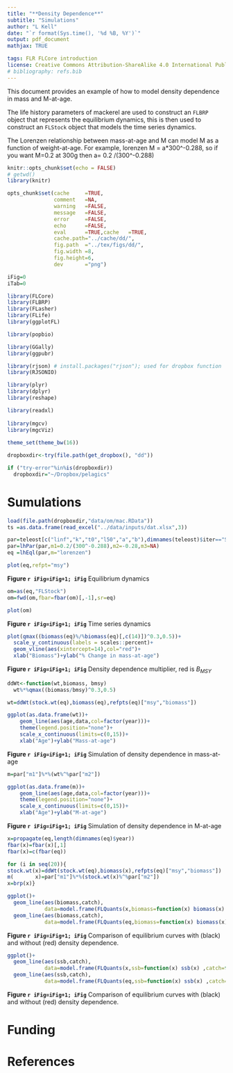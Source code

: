 ```yaml
---
title: "**Density Dependence**"
subtitle: "Simulations"
author: "L Kell"
date: "`r format(Sys.time(), '%d %B, %Y')`"
output: pdf_document
mathjax: TRUE

tags: FLR FLCore introduction
license: Creative Commons Attribution-ShareAlike 4.0 International Public License
# bibliography: refs.bib
---
```


This document provides an example of how to model density dependence in mass and M-at-age.

The life history parameters of mackerel are used to construct an `FLBRP` object that represents the equilibrium dynamics, this is then used to construct an `FLStock` object that models the time series dynamics.

The Lorenzen relationship between mass-at-age and M can model M as a function of weight-at-age. For example, lorenzen M = a*300^-0.288, so if you want M=0.2 at 300g then a= 0.2 /(300^-0.288)


```r
knitr::opts_chunk$set(echo = FALSE)
# getwd()
library(knitr)

opts_chunk$set(cache     =TRUE, 
               comment   =NA, 
               warning   =FALSE, 
               message   =FALSE, 
               error     =FALSE, 
               echo      =FALSE, 
               eval      =TRUE,cache   =TRUE,
               cache.path="../cache/dd/",
               fig.path  ="../tex/figs/dd/",
               fig.width =8,
               fig.height=6,
               dev       ="png")

iFig=0
iTab=0
```

```r
library(FLCore)
library(FLBRP)
library(FLasher)
library(FLife)
library(ggplotFL)

library(popbio)

library(GGally)
library(ggpubr)

library(rjson) # install.packages("rjson"); used for dropbox function
library(RJSONIO)

library(plyr)
library(dplyr)
library(reshape)

library(readxl)
  
library(mgcv)
library(mgcViz)
  
theme_set(theme_bw(16))
```


```r
dropboxdir<-try(file.path(get_dropbox(), "dd"))

if ("try-error"%in%is(dropboxdir))
  dropboxdir="~/Dropbox/pelagics"
```

# Sumulations

```r
load(file.path(dropboxdir,"data/om/mac.RData"))
ts =as.data.frame(read_excel("../data/inputs/dat.xlsx",3))
```


 
 
```r
par=teleost[c("linf","k","t0","l50","a","b"),dimnames(teleost)$iter=="Scomber scombrus"]
par=lhPar(par,m1=0.2/(300^-0.288),m2=-0.28,m3=NA)
eq =lhEql(par,m="lorenzen")

plot(eq,refpt="msy")
```

**Figure `r iFig=iFig+1; iFig`** Equilibrium dynamics


```r
om=as(eq,"FLStock")
om=fwd(om,fbar=fbar(om)[,-1],sr=eq)

plot(om)
```

**Figure `r iFig=iFig+1; iFig`** Time series dynamics

```r
plot(qmax((biomass(eq)%/%biomass(eq)[,c(14)])^0.3,0.5))+
  scale_y_continuous(labels = scales::percent)+
  geom_vline(aes(xintercept=14),col="red")+
  xlab("Biomass")+ylab("% Change in mass-at-age")
```

**Figure `r iFig=iFig+1; iFig`** Density dependence multiplier, red is $B_{MSY}$


```r
ddWt<-function(wt,biomass, bmsy)
  wt%*%qmax((biomass/bmsy)^0.3,0.5)

wt=ddWt(stock.wt(eq),biomass(eq),refpts(eq)["msy","biomass"])

ggplot(as.data.frame(wt))+           
    geom_line(aes(age,data,col=factor(year)))+
    theme(legend.position="none")+
    scale_x_continuous(limits=c(0,15))+
    xlab("Age")+ylab("Mass-at-age")
```

**Figure `r iFig=iFig+1; iFig`** Simulation of density dependence in mass-at-age

```r
m=par["m1"]%*%(wt%^%par["m2"])

ggplot(as.data.frame(m))+           
    geom_line(aes(age,data,col=factor(year)))+
    theme(legend.position="none")+
    scale_x_continuous(limits=c(0,15))+
    xlab("Age")+ylab("M-at-age")
```

**Figure `r iFig=iFig+1; iFig`** Simulation of density dependence in M-at-age


```r
x=propagate(eq,length(dimnames(eq)$year))
fbar(x)=fbar(x)[,1]
fbar(x)=c(fbar(eq))

for (i in seq(20)){
stock.wt(x)=ddWt(stock.wt(eq),biomass(x),refpts(eq)["msy","biomass"])
m(       x)=par["m1"]%*%(stock.wt(x)%^%par["m2"])
x=brp(x)}

ggplot()+
  geom_line(aes(biomass,catch),
            data=model.frame(FLQuants(x,biomass=function(x) biomass(x) ,catch=function(x) catch(x)),drop=T))+
  geom_line(aes(biomass,catch),
            data=model.frame(FLQuants(eq,biomass=function(x) biomass(x) ,catch=function(x) catch(x)),drop=T),col="red")
```

**Figure `r iFig=iFig+1; iFig`** Comparison of equilibrium curves with (black) and without (red) density dependence.

```r
ggplot()+
  geom_line(aes(ssb,catch),
            data=model.frame(FLQuants(x,ssb=function(x) ssb(x) ,catch=function(x) catch(x)),drop=T))+
  geom_line(aes(ssb,catch),
            data=model.frame(FLQuants(eq,ssb=function(x) ssb(x) ,catch=function(x) catch(x)),drop=T),col="red")
```

**Figure `r iFig=iFig+1; iFig`** Comparison of equilibrium curves with (black) and without (red) density dependence.


# Funding

# References
